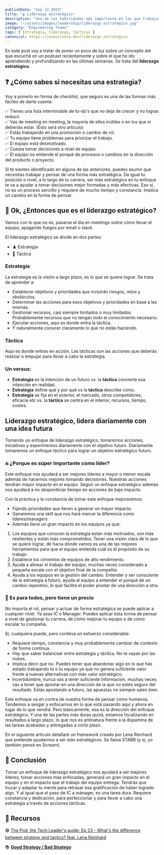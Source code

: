 ```yaml
---
publishDate: "Sep 12 2023"
title: "♟️ Liderazgo estratégico"
description: "Una de las habilidades más importante en las que trabajar como líder."
image: "~/assets/images/leadership/liderazgo_estrategico.jpg"
category: "Engineering Teams"
tags: [ Estrategia, liderazgo, tácticas ]
canonical: https://josavicente.dev/liderazgo_estrategico
---
```


En este post voy a tratar de poner un poco de luz sobre un concepto del que escuché en un podcast recientemente y sobre el que
he ido aprendiendo y profundizando en las últimas semanas. Se trata del **liderazgo estratégico**.

## ❓ ¿Cómo sabes si necesitas una estrategia?

Voy a ponerlo en forma de checklist, que seguro es una de las formas más fáciles de darte cuenta:

✅ Tienes una lista interminable de to-do's que no deja de crecer y no logras reducir.  
✅ Vas de meeting en meeting, la mayoría de ellos inútiles o en los que ni deberías estar. (Esto será otro artículo)  
✅ Estás trabajando en una promoción o cambio de rol.  
✅ Tu equipo tiene problemas para priorizar el trabajo.  
✅ El equipo está desmotivado.  
✅ Cuesta tomar decisiones a nivel de equipo.  
✅ El equipo no entiende el porqué de procesos o cambios en la dirección del producto o proyecto.  

Si te sientes identificado en alguna de las anteriores, puedes asumir que necesitas trabajar y pensar de una forma
más estratégica. Da igual tu posición o nivel, a lo largo de tu carrera, ser más estratégico en tu enfoque
te va a ayudar a tomar decisiones mejor formadas y más efectivas. Eso sí, no es un proceso sencillo y 
requiere de mucho tiempo y constancia. Implica un cambio en la forma de pensar.

## 🦄 Ok, ¿Entonces que es el liderazgo estratégico?

Vamos con lo que no es, pasarse el día en meetings sobre cómo llevar el equipo, apagando fuegos por email o slack.

El liderazgo estratégico se divide en dos partes:

- ♟️ Estrategia
- 🥷 Táctica

### Estrategia

La estrategia es la visión a largo plazo, es lo que se quiere lograr. Se trata de aprender a:

- Establecer objetivos y prioridades que incluirán riesgos, retos y obstáculos.
- Determinar las acciones para esos objetivos y prioridades en base a las mismas.
- Gestionar recursos, casi siempre limitados o muy limitados. Probablemente recursos que no tengan
todo el conocimiento necesario.
- Ejecutar acciones, aquí es donde entra la táctica.
- Y naturalmente conocer claramente lo que no estás haciendo.

### Táctica

Aquí es donde entras en acción. Las tácticas son las acciones que deberás realizar o empujar para llevar a cabo la estrategia.

### Un versus:

- **Estrategia** es la intención de un futuro vs. la **táctica** convierte esa intención en realidad.
- **Estrategia** define qué y por qué vs la **táctica** describe cómo.
- **Estrategia** se fija en el exterior, el mercado, otros competidores, eficacia etc vs. la **táctica** se centra en el interior, recursos, tiempo, costes.

## Liderazgo estratégico, lidera diariamente con una idea futura

Tomando un enfoque de liderazgo estratégico, tomaremos acciones, iniciativas y experimentos diariamente con el objetivo futuro. Diariamente 
tomaremos un enfoque táctico para lograr un objetivo estratégico futuro.

### 🔝 ¿Porque es súper importante como líder?
Este enfoque nos ayudará a ser mejores líderes a mayor o menor escala además de hacernos mejores tomando decisiones. Nuestras acciones
tendrán mayor impacto en el equipo. Seguir un enfoque estratégico además nos ayudará a no desperdiciar tiempo en 
acciones de bajo impacto.

Con la práctica y la constancia de tomar este enfoque mejoraremos:

- Fijando prioridades que lleven a generar un mayor impacto.
- Ganaremos una skill que nos hará marcar la diferencia como líderes/managers
- Además tiene un gran impacto en los equipos ya que:
1. Los equipos que conocen la estrategia están más motivados, son más resilientes y están más comprometidos. Tener una visión
clara de lo que se quiere lograr, de hacia dónde vamos es una de las mejores herramientas para que el equipo entienda cuál es el propósito de su trabajo.
2. Establece los cimientos de equipos de alto rendimiento.
3. Ayuda a alinear el trabajo del equipo, muchas veces considerado a pequeña escala con el objetivo final de la compañía.
4. Ayuda a los equipos en la gestión del cambio. Entender y ser consciente de la estrategia a futuro, ayuda al equipo a entender el porqué de un cambio repentino, lo que facilita el poder pivotar de una dirección a otra.

### 🫶 Es para todos, pero tiene un precio

No importa el rol, pensar y actuar de forma estratégica se puede aplicar a cualquier nivel. Ya seas IC o Manager. Puedes aplicar
esta forma de pensar a nivel de gestionar tu carrera, de cómo mejorar tu equipo o de cómo escalar tu compañía.

Sí, cualquiera puede, pero conlleva un esfuerzo considerable:
- Requiere tiempo, constancia y muy probablemente cambiar de contexto de forma continua.
- Hay que saber balancear entre estrategia y táctica. No te vayas por las nubes.
- Implica decir que no. Puedes tener que abandonar algo en lo que has estado trabajando tú o tu equipo ya que no genera suficiente valor frente a nuevas
alternativas con más valor estratégico.
- Incertidumbre, nunca vas a tener suficiente información, muchas veces vas a tener que apostar en una dirección de la que
no estés seguro del resultado. Estás apostando a futuro, las apuestas no siempre salen bien.

Este enfoque va en contra de nuestra forma de pensar como humanos. Tendemos a sesgar y enfocarnos en lo que está pasando aquí y ahora en lugar de lo que vendrá. 
Pero básicamente, esa es la dirección del enfoque estratégico. Y una de las partes más duras quizá, estamos focalizando en resultados a largo plazo,
lo que nos es antinatura frente a la dopamina de las tareas acabadas y entregadas a corto plazo.

En el siguiente artículo detallaré un framework creado por Lena Reinhard que pretende ayudarnos a ser más estratégicos. Se llama STABB (y si, yo también pensé en Scream).

## 🧠 Conclusión

Tomar un enfoque de liderazgo estratégico nos ayudará a ser mejores líderes, tomar acciones más enfocadas, generará un gran 
impacto en el equipo y en el impacto que el trabajo del equipo entrega.
Tendrás que trucar y adaptar tu mente para retrasar esa gratificación de haber logrado algo. Y al igual que el paso de IC a mánager, es una tarea dura. 
Requiere constancia y dedicación, para perfeccionar y para llevar a cabo una estrategia a través de acciones tácticas.


## 📖 Recursos

🟣 [The Pod: the Tech Leader's guide: Ep 23 - What's the difference between strategy and tactics? feat. Lena Reinhard](https://podcasts.apple.com/es/podcast/the-pod-presents-primarily-context-based/id1564737735?i=1000601482430)

📚 **[Good Strategy / Bad Strategy](https://amzn.to/45eLvha)**